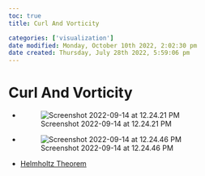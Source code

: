 ```yaml
---
toc: true
title: Curl And Vorticity

categories: ['visualization']
date modified: Monday, October 10th 2022, 2:02:30 pm
date created: Thursday, July 28th 2022, 5:59:06 pm
---
```


# Curl And Vorticity
- ![Screenshot 2022-09-14 at 12.24.21 PM](images/Screenshot%202022-09-14%20at%2012.24.21%20PM.png)
- ![Screenshot 2022-09-14 at 12.24.46 PM](images/Screenshot%202022-09-14%20at%2012.24.46%20PM.png)
- [Helmholtz Theorem](Helmholtz%20Theorem.qmd)




